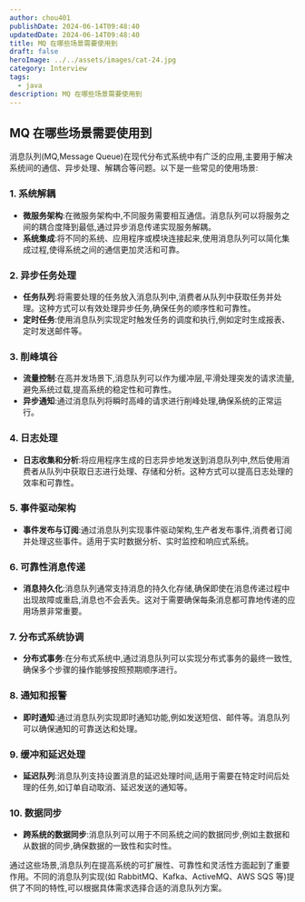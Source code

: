 ```yaml
---
author: chou401
publishDate: 2024-06-14T09:48:40
updatedDate: 2024-06-14T09:48:40
title: MQ 在哪些场景需要使用到
draft: false
heroImage: ../../assets/images/cat-24.jpg
category: Interview
tags:
  - java
description: MQ 在哪些场景需要使用到
---
```


## MQ 在哪些场景需要使用到

消息队列(MQ,Message Queue)在现代分布式系统中有广泛的应用,主要用于解决系统间的通信、异步处理、解耦合等问题。以下是一些常见的使用场景:

### 1. **系统解耦**

- **微服务架构**:在微服务架构中,不同服务需要相互通信。消息队列可以将服务之间的耦合度降到最低,通过异步消息传递实现服务解耦。
- **系统集成**:将不同的系统、应用程序或模块连接起来,使用消息队列可以简化集成过程,使得系统之间的通信更加灵活和可靠。

### 2. **异步任务处理**

- **任务队列**:将需要处理的任务放入消息队列中,消费者从队列中获取任务并处理。这种方式可以有效处理异步任务,确保任务的顺序性和可靠性。
- **定时任务**:使用消息队列实现定时触发任务的调度和执行,例如定时生成报表、定时发送邮件等。

### 3. **削峰填谷**

- **流量控制**:在高并发场景下,消息队列可以作为缓冲层,平滑处理突发的请求流量,避免系统过载,提高系统的稳定性和可靠性。
- **异步通知**:通过消息队列将瞬时高峰的请求进行削峰处理,确保系统的正常运行。

### 4. **日志处理**

- **日志收集和分析**:将应用程序生成的日志异步地发送到消息队列中,然后使用消费者从队列中获取日志进行处理、存储和分析。这种方式可以提高日志处理的效率和可靠性。

### 5. **事件驱动架构**

- **事件发布与订阅**:通过消息队列实现事件驱动架构,生产者发布事件,消费者订阅并处理这些事件。适用于实时数据分析、实时监控和响应式系统。

### 6. **可靠性消息传递**

- **消息持久化**:消息队列通常支持消息的持久化存储,确保即使在消息传递过程中出现故障或重启,消息也不会丢失。这对于需要确保每条消息都可靠地传递的应用场景非常重要。

### 7. **分布式系统协调**

- **分布式事务**:在分布式系统中,通过消息队列可以实现分布式事务的最终一致性,确保多个步骤的操作能够按照预期顺序进行。

### 8. **通知和报警**

- **即时通知**:通过消息队列实现即时通知功能,例如发送短信、邮件等。消息队列可以确保通知的可靠送达和处理。

### 9. **缓冲和延迟处理**

- **延迟队列**:消息队列支持设置消息的延迟处理时间,适用于需要在特定时间后处理的任务,如订单自动取消、延迟发送的通知等。

### 10. **数据同步**

- **跨系统的数据同步**:消息队列可以用于不同系统之间的数据同步,例如主数据和从数据的同步,确保数据的一致性和实时性。

通过这些场景,消息队列在提高系统的可扩展性、可靠性和灵活性方面起到了重要作用。不同的消息队列实现(如 RabbitMQ、Kafka、ActiveMQ、AWS SQS 等)提供了不同的特性,可以根据具体需求选择合适的消息队列方案。
